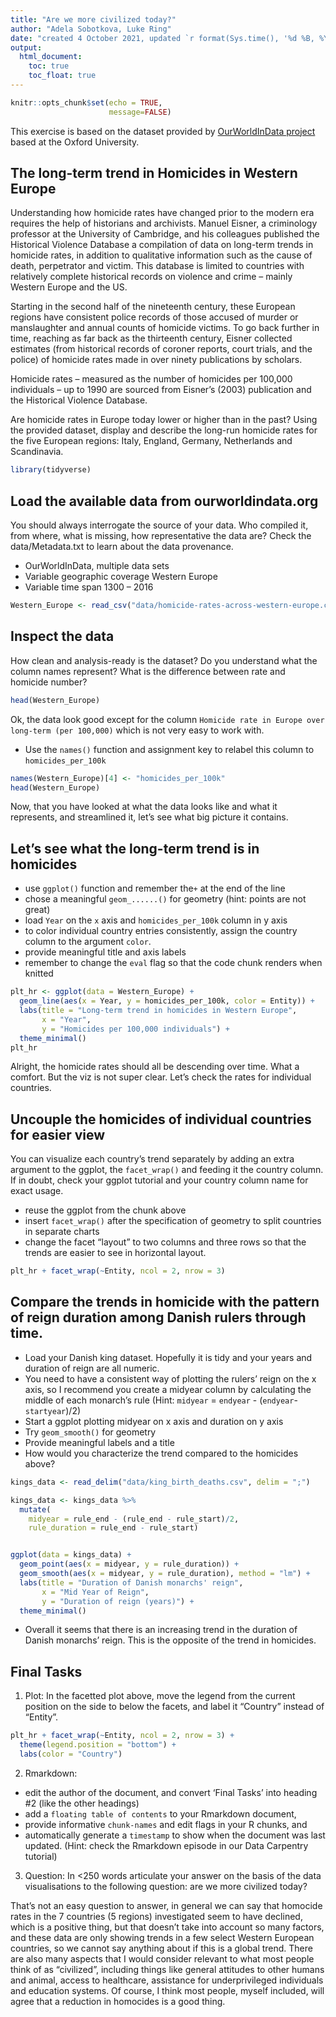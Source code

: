 ```yaml
---
title: "Are we more civilized today?"
author: "Adela Sobotkova, Luke Ring"
date: "created 4 October 2021, updated `r format(Sys.time(), '%d %B, %Y')`"
output:
  html_document:
    toc: true
    toc_float: true
---
```


```r
knitr::opts_chunk$set(echo = TRUE,
                      message=FALSE)
```
This exercise is based on the dataset provided by [OurWorldInData project](https://ourworldindata.org/homicides) based at the Oxford University.

## The long-term trend in Homicides in Western Europe

Understanding how homicide rates have changed prior to the modern era requires the help of historians and archivists. Manuel Eisner, a criminology professor at the University of Cambridge, and his colleagues published the Historical Violence Database \href{https://cjrc.osu.edu/research/interdisciplinary/hvd}: a compilation of data on long-term trends in homicide rates, in addition to qualitative information such as the cause of death, perpetrator and victim. This database is limited to countries with relatively complete historical records on violence and crime – mainly Western Europe and the US.

Starting in the second half of the nineteenth century, these European regions have consistent police records of those accused of murder or manslaughter and annual counts of homicide victims. To go back further in time, reaching as far back as the thirteenth century, Eisner collected estimates (from historical records of coroner reports, court trials, and the police) of homicide rates made in over ninety publications by scholars.

Homicide rates – measured as the number of homicides per 100,000 individuals – up to 1990 are sourced from Eisner’s (2003) publication and the Historical Violence Database. 

Are homicide rates in Europe today lower or higher than in the past? Using the provided dataset, display and describe the long-run homicide rates for the five European regions: Italy, England, Germany, Netherlands and Scandinavia.

```r
library(tidyverse)
```

## Load the available data from ourworldindata.org

You should always interrogate the source of your data. Who compiled it, from where, what is missing, how representative the data are? Check the data/Metadata.txt to learn about the data provenance.

- OurWorldInData, multiple data sets
- Variable geographic coverage	Western Europe
- Variable time span	1300 – 2016

```r
Western_Europe <- read_csv("data/homicide-rates-across-western-europe.csv")
```

## Inspect the data

How clean and analysis-ready is the dataset? Do you understand what the column names represent? What is the difference between rate and homicide number?

```r
head(Western_Europe)
```

Ok, the data look good except for the column `Homicide rate in Europe over long-term (per 100,000)` which is not very easy to work with.

- Use the `names()` function and assignment key to relabel this column to `homicides_per_100k` 

```r
names(Western_Europe)[4] <- "homicides_per_100k"
head(Western_Europe)
```

Now, that you have looked at what the data looks like and what it represents, and streamlined it, let's see what big picture it contains.

## Let's see what the long-term trend is in homicides

- use `ggplot()` function and remember the`+` at the end of the line
- chose a meaningful `geom_......()`  for geometry (hint: points are not great)
- load `Year` on the `x` axis and `homicides_per_100k` column in y axis
- to color individual country entries consistently, assign the country column to the argument `color`.
- provide meaningful title and axis labels
- remember to change the `eval` flag so that the code chunk renders when knitted 

```r
plt_hr <- ggplot(data = Western_Europe) + 
  geom_line(aes(x = Year, y = homicides_per_100k, color = Entity)) +
  labs(title = "Long-term trend in homicides in Western Europe",
       x = "Year",
       y = "Homicides per 100,000 individuals") +
  theme_minimal()
plt_hr
```

Alright, the homicide rates should all be descending over time. What a comfort. But the viz is not super clear. Let's check the rates for individual countries.

## Uncouple the homicides of individual countries for easier view

You can visualize each country's trend separately by adding an extra argument to the ggplot, the `facet_wrap()` and feeding it the country column. If in doubt, check your ggplot tutorial and your country column name for exact usage.

- reuse the ggplot from the chunk above
- insert `facet_wrap()` after the specification of geometry to split countries in separate charts
- change the facet "layout" to two columns and three rows so that the trends are easier to see in horizontal layout. 


```r
plt_hr + facet_wrap(~Entity, ncol = 2, nrow = 3)
```


## Compare the trends in homicide with the pattern of reign duration among Danish rulers through time.

- Load your Danish king dataset. Hopefully it is tidy and your years and duration of reign are all numeric.
- You need to have a consistent way of plotting the rulers' reign on the x axis, so I recommend you create a midyear column by calculating the middle of each monarch's rule (Hint: `midyear` = `endyear` - (`endyear`-`startyear`)/2)
- Start a ggplot plotting midyear on x axis and duration on y axis
- Try `geom_smooth()` for geometry 
- Provide meaningful labels and a title
- How would you characterize the trend compared to the homicides above?

```r
kings_data <- read_delim("data/king_birth_deaths.csv", delim = ";")

kings_data <- kings_data %>% 
  mutate(
    midyear = rule_end - (rule_end - rule_start)/2,
    rule_duration = rule_end - rule_start)


ggplot(data = kings_data) +
  geom_point(aes(x = midyear, y = rule_duration)) +
  geom_smooth(aes(x = midyear, y = rule_duration), method = "lm") +
  labs(title = "Duration of Danish monarchs' reign",
       x = "Mid Year of Reign",
       y = "Duration of reign (years)") +
  theme_minimal()
```

- Overall it seems that there is an increasing trend in the duration of Danish monarchs' reign. This is the opposite of the trend in homicides.


## Final Tasks

1) Plot: In the facetted plot above, move the legend from the current position on the side to below the facets, and label it "Country" instead of "Entity".

```r
plt_hr + facet_wrap(~Entity, ncol = 2, nrow = 3) +
  theme(legend.position = "bottom") +
  labs(color = "Country")
```

2) Rmarkdown: 

  - edit the author of the document, and convert 'Final Tasks' into heading #2 (like the other headings) 
  - add a `floating table of contents` to your Rmarkdown document, 
  - provide informative `chunk-names` and edit flags in your R chunks, and
  - automatically generate a `timestamp` to show when the document was last updated. (Hint: check the Rmarkdown episode in our Data Carpentry tutorial)

3) Question: In <250 words articulate your answer on the basis of the data visualisations to the following question: are we more civilized today?

That's not an easy question to answer, in general we can say that homocide rates in the 7 countries (5 regions) investigated seem to have declined, which is a positive thing, but that doesn't take into account so many factors, and these data are only showing trends in a few select Western European countries, so we cannot say anything about if this is a global trend. There are also many aspects that I would consider relevant to what most people think of as "civilized", including things like general attitudes to other humans and animal, access to healthcare, assistance for underprivileged individuals and education systems. Of course, I think most people, myself included, will agree that a reduction in homocides is a good thing.